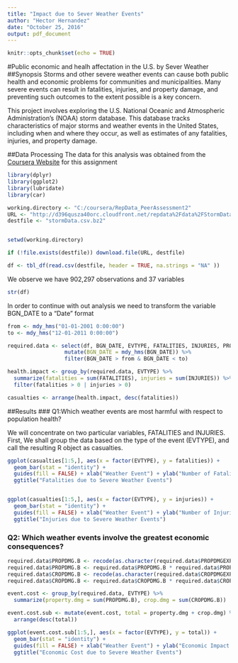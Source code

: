 ---
title: "Impact due to Sever Weather Events"
author: "Hector Hernandez"
date: "October 25, 2016"
output: pdf_document
---

```{r setup, include=FALSE}
knitr::opts_chunk$set(echo = TRUE)
```
#Public economic and healh affectation in the U.S. by Sever Weather
##Synopsis
Storms and other severe weather events can cause both public health and economic problems for communities and municipalities. Many severe events can result in fatalities, injuries, and property damage, and preventing such outcomes to the extent possible is a key concern.

This project involves exploring the U.S. National Oceanic and Atmospheric Administration's (NOAA) storm database. This database tracks characteristics of major storms and weather events in the United States, including when and where they occur, as well as estimates of any fatalities, injuries, and property damage.

##Data Processing
The data for this analysis was obtained from the [Coursera Website](https://d396qusza40orc.cloudfront.net/repdata%2Fdata%2FStormData.csv.bz2) for this assignment
```{r echo=TRUE, message=FALSE, warning=FALSE}

library(dplyr)
library(ggplot2)
library(lubridate)
library(car)

working.directory <- "C:/coursera/RepData_PeerAssessment2"
URL <- "http://d396qusza40orc.cloudfront.net/repdata%2Fdata%2FStormData.csv.bz2"
destfile <- "stormData.csv.bz2"


setwd(working.directory)

```



```{r echo = TRUE, cache=TRUE}

if (!file.exists(destfile)) download.file(URL, destfile)

df <- tbl_df(read.csv(destfile, header = TRUE, na.strings = "NA" )) 

```

We observe we have 902,297 observations and 37 variables
```{r echo = TRUE}
str(df)

```


In order to continue with out analysis we need to transform the variable BGN_DATE to a "Date" format
```{r echo=TRUE}
from <- mdy_hms("01-01-2001 0:00:00")
to <- mdy_hms("12-01-2011 0:00:00")

required.data <- select(df, BGN_DATE, EVTYPE, FATALITIES, INJURIES, PROPDMG, PROPDMGEXP, CROPDMG, CROPDMGEXP) %>%
                  mutate(BGN_DATE = mdy_hms(BGN_DATE)) %>%
                  filter(BGN_DATE > from & BGN_DATE < to)

health.impact <- group_by(required.data, EVTYPE) %>% 
  summarize(fatalities = sum(FATALITIES), injuries = sum(INJURIES)) %>%
  filter(fatalities > 0 | injuries > 0)

casualties <- arrange(health.impact, desc(fatalities))
```

##Results
### Q1:Which weather events are most harmful with respect to population health?

We will concentrate on two particular variables, FATALITIES and INJURIES. First, We shall group the data based on the type of the event (EVTYPE), and call the resulting R object as casualties.

```{r echo=TRUE}
ggplot(casualties[1:5,], aes(x = factor(EVTYPE), y = fatalities)) + 
  geom_bar(stat = "identity") + 
  guides(fill = FALSE) + xlab("Weather Event") + ylab("Number of Fatalities") +
  ggtitle("Fatalities due to Severe Weather Events")


ggplot(casualties[1:5,], aes(x = factor(EVTYPE), y = injuries)) + 
  geom_bar(stat = "identity") + 
  guides(fill = FALSE) + xlab("Weather Event") + ylab("Number of Injuries") +
  ggtitle("Injuries due to Severe Weather Events")

```

### Q2: Which weather events involve the greatest economic consequences?
```{r echo=TRUE}
required.data$PROPDMG.B <- recode(as.character(required.data$PROPDMGEXP), "'K'=1e-6; 'M'=1e-3;'B'=1;''=0")
required.data$PROPDMG.B <- required.data$PROPDMG.B * required.data$PROPDMG
required.data$CROPDMG.B <- recode(as.character(required.data$CROPDMGEXP), "'K'=1e-6; 'M'=1e-3;'B'=1;''=0")
required.data$CROPDMG.B <- required.data$CROPDMG.B * required.data$CROPDMG

event.cost <- group_by(required.data, EVTYPE) %>% 
  summarize(property.dmg = sum(PROPDMG.B), crop.dmg = sum(CROPDMG.B)) 

event.cost.sub <- mutate(event.cost, total = property.dmg + crop.dmg) %>%
  arrange(desc(total))

ggplot(event.cost.sub[1:5,], aes(x = factor(EVTYPE), y = total)) + 
  geom_bar(stat = "identity") + 
  guides(fill = FALSE) + xlab("Weather Event") + ylab("Economic Impact (USD in Bilions)") +
  ggtitle("Economic Cost due to Severe Weather Events")
```

